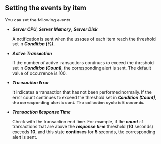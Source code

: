 ## Setting the events by item

You can set the following events.

-   **_Server CPU_**, **_Server Memory_**, **_Server Disk_**

    A notification is sent when the usages of each item reach the threshold set in **_Condition (%)_**.

-   **_Active Transaction_**

    If the number of active transactions continues to exceed the threshold set in **_Condition (Count)_**, the corresponding alert is sent. The default value of occurrence is 100.

-   **_Transaction Error_**

    It indicates a transaction that has not been performed normally. If the error count continues to exceed the threshold set in **_Condition (Count)_**, the corresponding alert is sent. The collection cycle is 5 seconds.

-   **_Transaction Response Time_**

    Check with the transaction end time. For example, if the **_count_** of transactions that are above the **_response time_** threshold (**10** seconds) exceeds **10**, and this state **continues** for **5** seconds, the corresponding alert is sent.
